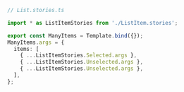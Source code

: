 ```ts
// List.stories.ts

import * as ListItemStories from './ListItem.stories';

export const ManyItems = Template.bind({});
ManyItems.args = {
  items: [
    { ...ListItemStories.Selected.args },
    { ...ListItemStories.Unselected.args },
    { ...ListItemStories.Unselected.args },
  ],
};
```
